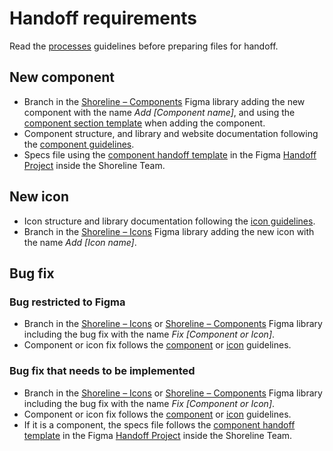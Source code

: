 # Handoff requirements

Read the [processes](https://shoreline.vtex.com/guides/processes) guidelines before preparing files for handoff.

## New component

- Branch in the [Shoreline – Components](https://www.figma.com/file/PWGSQ26U55u8E34JWn9ZYE/Shoreline-%E2%80%93-Components?type=design) Figma library adding the new component with the name *Add [Component name]*, and using the [component section template](https://www.figma.com/file/1rQH2tU85kYEYRHRoAP5gZ/InnerSource-%E2%80%93-Design-Templates?type=design&node-id=5%3A6&mode=design&t=p7YfrIpPzse68e3F-1) when adding the component.
- Component structure, and library and website documentation following the [component guidelines](https://shoreline.vtex.comguides/design-contribution/component).
- Specs file using the [component handoff template](https://www.figma.com/file/1rQH2tU85kYEYRHRoAP5gZ/InnerSource-%E2%80%93-Design-Templates?type=design&node-id=5%3A6&mode=design&t=p7YfrIpPzse68e3F-1) in the Figma [Handoff Project](https://www.figma.com/files/1039547871204188270/project/222840705/%5B%F0%9F%94%92temp%5D-InnerSource-Handoffs?fuid=971115106686349023) inside the Shoreline Team.

## New icon

- Icon structure and library documentation following the [icon guidelines](https://shoreline.vtex.comguides/design-contribution/icon).
- Branch in the [Shoreline – Icons](https://www.figma.com/file/o3s49SJn2lIfmXBkHd9aXi/Shoreline-%E2%80%93-Icons?type=design&t=2tKhLTdmAl3dOZBm-6) Figma library adding the new icon with the name *Add [Icon name]*.

## Bug fix

### Bug restricted to Figma

- Branch in the [Shoreline – Icons](https://www.figma.com/file/o3s49SJn2lIfmXBkHd9aXi/Shoreline-%E2%80%93-Icons?type=design&t=2tKhLTdmAl3dOZBm-6) or [Shoreline – Components](https://www.figma.com/file/PWGSQ26U55u8E34JWn9ZYE/Shoreline-%E2%80%93-Components?type=design) Figma library including the bug fix with the name *Fix [Component or Icon]*.
- Component or icon fix follows the [component](https://shoreline.vtex.comguides/design-contribution/component) or [icon](https://shoreline.vtex.comguides/design-contribution/icon) guidelines.

### Bug fix that needs to be implemented

- Branch in the [Shoreline – Icons](https://www.figma.com/file/o3s49SJn2lIfmXBkHd9aXi/Shoreline-%E2%80%93-Icons?type=design&t=2tKhLTdmAl3dOZBm-6) or [Shoreline – Components](https://www.figma.com/file/PWGSQ26U55u8E34JWn9ZYE/Shoreline-%E2%80%93-Components?type=design) Figma library including the bug fix with the name *Fix [Component or Icon]*.
- Component or icon fix follows the [component](https://shoreline.vtex.comguides/design-contribution/component) or [icon](https://shoreline.vtex.comguides/design-contribution/icon) guidelines.
- If it is a component, the specs file follows the [component handoff template](https://www.figma.com/file/1rQH2tU85kYEYRHRoAP5gZ/InnerSource-%E2%80%93-Design-Templates?type=design&node-id=5%3A6&mode=design&t=p7YfrIpPzse68e3F-1) in the Figma [Handoff Project](https://www.figma.com/files/1039547871204188270/project/222840705/%5B%F0%9F%94%92temp%5D-InnerSource-Handoffs?fuid=971115106686349023) inside the Shoreline Team.